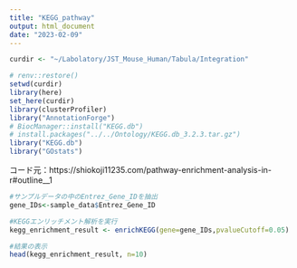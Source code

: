 ```yaml
---
title: "KEGG_pathway"
output: html_document
date: "2023-02-09"
---
```


```r
curdir <- "~/Labolatory/JST_Mouse_Human/Tabula/Integration"

# renv::restore()
setwd(curdir)
library(here)
set_here(curdir)
library(clusterProfiler)
library("AnnotationForge")
# BiocManager::install("KEGG.db")
# install.packages("../../Ontology/KEGG.db_3.2.3.tar.gz")
library("KEGG.db")
library("GOstats")
```

コード元：https://shiokoji11235.com/pathway-enrichment-analysis-in-r#outline__1
```r
#サンプルデータの中のEntrez_Gene_IDを抽出
gene_IDs<-sample_data$Entrez_Gene_ID

#KEGGエンリッチメント解析を実行
kegg_enrichment_result <- enrichKEGG(gene=gene_IDs,pvalueCutoff=0.05)

#結果の表示
head(kegg_enrichment_result, n=10)
```

